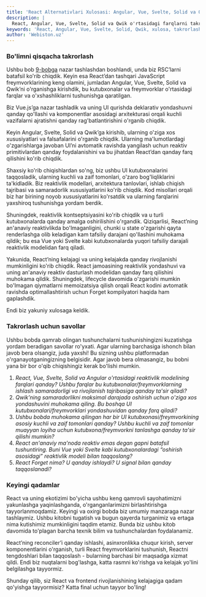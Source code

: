 ```yaml
---
title: 'React Alternativlari Xulosasi: Angular, Vue, Svelte, Solid va Qwik'
description: |
  React, Angular, Vue, Svelte, Solid va Qwik o'rtasidagi farqlarni takrorlaymiz. Reaktivlik modellari, afzalliklari va React'ning kelajagi haqidagi bilimlarni mustahkamlang.
keywords: 'React, Angular, Vue, Svelte, Solid, Qwik, xulosa, takrorlash, reaktivlik, signals, React Forget, JavaScript framework, webiston'
author: 'Webiston.uz'
---
```


### Bo'limni qisqacha takrorlash

Ushbu bob [9-bobga](/books/fluent-react/react-server-components) nazar tashlashdan boshlandi, unda biz RSC’larni batafsil ko'rib chiqdik. Keyin esa React’dan tashqari JavaScript freymvorklarining keng olamini, jumladan Angular, Vue, Svelte, Solid va Qwik’ni o'rganishga kirishdik, bu kutubxonalar va freymvorklar o'rtasidagi farqlar va o'xshashliklarni tushunishga qaratilgan.

Biz Vue.js’ga nazar tashladik va uning UI qurishda deklarativ yondashuvni qanday qo'llashi va komponentlar asosidagi arxitekturasi orqali kuchli vazifalarni ajratishni qanday rag'batlantirishini o'rganib chiqdik.

Keyin Angular, Svelte, Solid va Qwik’ga kirishib, ularning o'ziga xos xususiyatlari va falsafalarini o'rganib chiqdik. Ularning ma'lumotlardagi o'zgarishlarga javoban UI’ni avtomatik ravishda yangilash uchun reaktiv primitivlardan qanday foydalanishini va bu jihatdan React’dan qanday farq qilishini ko'rib chiqdik.

Shaxsiy ko'rib chiqishlardan so'ng, biz ushbu UI kutubxonalarini taqqosladik, ularning kuchli va zaif tomonlari, o'zaro bog'liqliklarini ta'kidladik. Biz reaktivlik modellari, arxitektura tanlovlari, ishlab chiqish tajribasi va samaradorlik xususiyatlarini ko'rib chiqdik. Kod misollari orqali biz har birining noyob xususiyatlarini ko'rsatdik va ularning farqlarini yaxshiroq tushunishga yordam berdik.

Shuningdek, reaktivlik kontseptsiyasini ko'rib chiqdik va u turli kutubxonalarda qanday amalga oshirilishini o'rgandik. Qiziqarlisi, React’ning an'anaviy reaktivlikda bo'lmaganligini, chunki u state o'zgarishi qayta renderlashga olib keladigan kam tafsiliy darajani qo'llashini muhokama qildik; bu esa Vue yoki Svelte kabi kutubxonalarda yuqori tafsiliy darajali reaktivlik modelidan farq qiladi.

Yakunida, React’ning kelajagi va uning kelajakda qanday rivojlanishi mumkinligini ko'rib chiqdik. React jamoasining reaktivlik yondashuvi va uning an'anaviy reaktiv dasturlash modelidan qanday farq qilishini muhokama qildik. Shuningdek, lifecycle davomida o'zgarishi mumkin bo'lmagan qiymatlarni memoizatsiya qilish orqali React kodini avtomatik ravishda optimallashtirish uchun Forget kompilyatori haqida ham gaplashdik.

Endi biz yakuniy xulosaga keldik.

### Takrorlash uchun savollar

Ushbu bobda qamrab olingan tushunchalarni tushunishingizni kuzatishga yordam beradigan savollar ro'yxati. Agar ularning barchasiga ishonch bilan javob bera olsangiz, juda yaxshi! Bu sizning ushbu platformadan o'rganayotganingizning belgisidir. Agar javob bera olmasangiz, bu bobni yana bir bor o'qib chiqishingiz kerak bo'lishi mumkin.

1. _React, Vue, Svelte, Solid va Angular o'rtasidagi reaktivlik modelining farqlari qanday? Ushbu farqlar bu kutubxonalar/freymvorklarning ishlash samaradorligi va rivojlanish tajribasiga qanday ta'sir qiladi?_
2. _Qwik’ning samaradorlikni maksimal darajada oshirish uchun o'ziga xos yondashuvini muhokama qiling. Bu boshqa UI kutubxonalari/freymvorklari yondashuvidan qanday farq qiladi?_
3. _Ushbu bobda muhokama qilingan har bir UI kutubxonasi/freymvorkining asosiy kuchli va zaif tomonlari qanday? Ushbu kuchli va zaif tomonlar muayyan loyiha uchun kutubxona/freymvorkni tanlashga qanday ta'sir qilishi mumkin?_
4. _React an'anaviy ma'noda reaktiv emas degan gapni batafsil tushuntiring. Buni Vue yoki Svelte kabi kutubxonalardagi “oshirish asosidagi” reaktivlik modeli bilan taqqoslang?_
5. _React Forget nima? U qanday ishlaydi? U signal bilan qanday taqqoslanadi?_

### Keyingi qadamlar

React va uning ekotizimi bo'yicha ushbu keng qamrovli sayohatimizni yakunlashga yaqinlashganda, o'rganganlarimizni birlashtirishga tayyorlanmoqdamiz. Keyingi va oxirgi bobda biz umumiy manzaraga nazar tashlaymiz. Ushbu kitobni tugatish va bugun qayerda turganimiz va ertaga nima kutishimiz mumkinligini taqdim etamiz. Bunda biz ushbu kitob davomida to'plagan barcha texnik bilim va tushunchalardan foydalanamiz.

React’ning reconciler’i qanday ishlashi, asinxronlikka chuqur kirish, server komponentlarini o'rganish, turli React freymvorklarini tushunish, Reactni tengdoshlari bilan taqqoslash - bularning barchasi bir maqsadga xizmat qildi. Endi biz nuqtalarni bog'lashga, katta rasmni ko'rishga va kelajak yo'lini belgilashga tayyormiz.

Shunday qilib, siz React va frontend rivojlanishining kelajagiga qadam qo'yishga tayyormisiz? Katta final uchun tayyor bo'ling!
